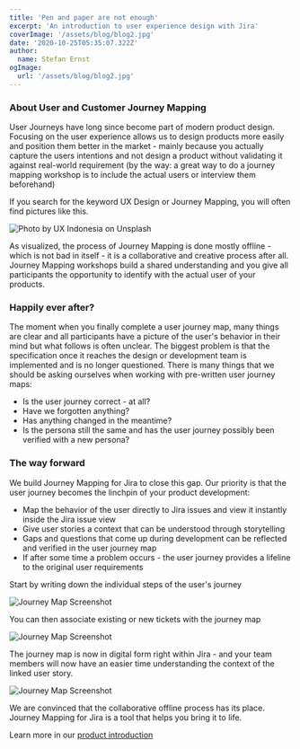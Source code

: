 ```yaml
---
title: 'Pen and paper are not enough'
excerpt: 'An introduction to user experience design with Jira'
coverImage: '/assets/blog/blog2.jpg'
date: '2020-10-25T05:35:07.322Z'
author:
  name: Stefan Ernst
ogImage:
  url: '/assets/blog/blog2.jpg'
---
```


### About User and Customer Journey Mapping

User Journeys have long since become part of modern product design.
Focusing on the user experience allows us to design products more easily and position them better in the market - mainly because you
actually capture the users intentions and not design a product without validating it against real-world requirement (by the way: a great
way to do a journey mapping workshop is to include the actual users or interview them beforehand)

If you search for the keyword UX Design or Journey Mapping, you will often find pictures like this.

![Photo by UX Indonesia on Unsplash](/assets/offlinemap.jpg#box)

As visualized, the process of Journey Mapping is done mostly offline - which is not bad in itself - it is a collaborative and creative process after all.
Journey Mapping workshops build a shared understanding and you give all participants the opportunity to identify with the actual user of your products.

### Happily ever after?

The moment when you finally complete a user journey map, many things are clear and all participants have a picture of the user's behavior in their mind
but what follows is often unclear. The biggest problem is that the specification once it reaches the design or development team is implemented and is no longer questioned.
There is many things that we should be asking ourselves when working with pre-written user journey maps:

* Is the user journey correct - at all?
* Have we forgotten anything?
* Has anything changed in the meantime?
* Is the persona still the same and has the user journey possibly been verified with a new persona?


### The way forward

We build Journey Mapping for Jira to close this gap.
Our priority is that the user journey becomes the linchpin of your product development:

* Map the behavior of the user directly to Jira issues and view it instantly inside the Jira issue view
* Give user stories a context that can be understood through storytelling
* Gaps and questions that come up during development can be reflected and verified in the user journey map
* If after some time a problem occurs - the user journey provides a lifeline to the original user requirements


Start by writing down the individual steps of the user's journey

![Journey Map Screenshot](/assets/journey1.png#box)

You can then associate existing or new tickets with the journey map

![Journey Map Screenshot](/assets/journey2.png#box)

The journey map is now in digital form right within Jira - and your team members will now have an easier time understanding the context of the linked user story.

![Journey Map Screenshot](/jm/JM1.png#pure)


We are convinced that the collaborative offline process has its place.
Journey Mapping for Jira is a tool that helps you bring it to life.

Learn more in our [product introduction](/journeymapping)